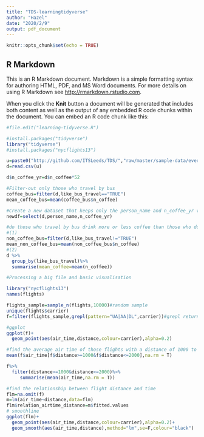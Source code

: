 ---
title: "TDS-learningtidyverse"
author: "Hazel"
date: "2020/2/9"
output: pdf_document
---

```{r setup, include=FALSE}
knitr::opts_chunk$set(echo = TRUE)
```

## R Markdown

This is an R Markdown document. Markdown is a simple formatting syntax for authoring HTML, PDF, and MS Word documents. For more details on using R Markdown see <http://rmarkdown.rstudio.com>.

When you click the **Knit** button a document will be generated that includes both content as well as the output of any embedded R code chunks within the document. You can embed an R code chunk like this:

```{r}
#file.edit("learning-tidyverse.R")

#install.packages("tidyverse")
library("tidyverse")
#install.packages("nycflights13")

u=paste0("http://github.com/ITSLeeds/TDS/","raw/master/sample-data/everyone.csv")
d=read.csv(u)

d$n_coffee_yr=d$n_coffee*52

#Filter-out only those who travel by bus
coffee_bus=filter(d,like_bus_travel=="TRUE") 
mean_coffee_bus=mean(coffee_bus$n_coffee)

#Create a new dataset that keeps only the person_name and n_coffee_yr variables
newdf=select(d,person_name,n_coffee_yr)

#do those who travel by bus drink more or less coffee than those who do not?
#(1)
non_coffee_bus=filter(d,like_bus_travel!="TRUE") 
mean_non_coffee_bus=mean(non_coffee_bus$n_coffee)
#(2)
d %>%
  group_by(like_bus_travel)%>%
  summarise(mean_coffee=mean(n_coffee))

#Processing a big file and basic visualisation

library("nycflights13")
names(flights)

flights_sample=sample_n(flights,10000)#random sample
unique(flights$carrier)
f=filter(flights_sample,grepl(pattern="UA|AA|DL",carrier))#grepl returns rows

#ggplot
ggplot(f)+
  geom_point(aes(air_time,distance,colour=carrier),alpha=0.2)

#find the average air time of those flights with a distance of 1000 to 2000 miles
mean(f$air_time[f$distance>=1000&f$distance<=2000],na.rm = T)

f%>%
  filter(distance>=1000&distance<=2000)%>%
     summarise(mean(air_time,na.rm = T))

#find the relationship between flight distance and time
flm=na.omit(f)
m=lm(air_time~distance,data=flm)
flm$relation_airtime_distance=m$fitted.values
# smoothline
ggplot(flm)+
  geom_point(aes(air_time,distance,colour=carrier),alpha=0.2)+
  geom_smooth(aes(air_time,distance),method="lm",se=F,colour="black")

```

